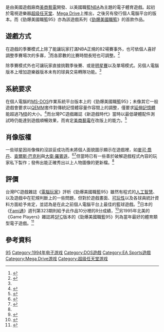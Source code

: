 {{NoteTA
| G1=Games
| G2=NBA
}}
{{Infobox VG
| title = 勁爆美國職籃95
| image = NBA Live 95(Video Game Cover).jpg
| caption = 《勁爆美國職籃95》遊戲封面是擷取1994年[[休士頓火箭|休士頓火箭]]與[[紐約尼克|紐約尼克]]在該年[[NBA|NBA]]冠軍賽中的一景
| english = NBA Live 95
| genre = [[體育類遊戲|體育類]]
| platform = [[SFC|SFC]]<br>[[Mega_Drive|MD]]<br>[[MS-DOS|MS-DOS]]
| developer = [[美商藝電|美商藝電]]
| publisher = {{vgrelease|NA|[[EA_Sports|EA Sports]]|TW|憶弘國際}}
| series = [[勁爆美國職籃|勁爆美國職籃]]
| modes = [[單人遊戲|單人]]、[[多人電子遊戲|多人]]
| released = '''Super Famicom'''{{Vgrelease|NA|1994年10月|EU|1994年|JP|1994年12月16日}} '''Mega Drive'''{{Vgrelease|NA|1994年|EU|1994年}} '''MS-DOS'''{{Vgrelease|NA|1995年|TW|1995年6月}}
}}

{{vgname|勁爆美國職籃95|en=NBA Live 95}}是由美國遊戲廠商[[美商藝電|美商藝電]]開發、以美國職籃[[NBA|NBA]]為主題的電子體育遊戲。起初於電視遊樂器[[超级任天堂|超级任天堂]]、[[Mega_Drive|Mega Drive]]上推出，之後另有發行個人電腦平台的版本。而《勁爆美國職籃95》亦為該遊戲系列《[[勁爆美國職籃|勁爆美國職籃]]》的首款作品。

== 遊戲方式 ==
在遊戲的季賽模式上除了能讓玩家打滿NBA正規的82場賽事外，也可依個人喜好調整季賽場次的多寡，<ref>{{cite journal |title=史上最好的籃球遊戲 勁爆美國職籃 Live 95 |journal=[[電腦玩家|電腦玩家]] |volume=49 |pages=82頁 |publisher=電腦玩家雜誌社 |author=傅鏡暉 |location=台灣 |accessdate=2014年8月30日 |date=1995年8月}}</ref>而各節數的比賽時間長短也可調整。<ref name="Page67">{{cite journal |title=勁爆美國職籃 Live 95 |journal=[[電腦玩家|電腦玩家]] |volume=48 |pages=67頁 |publisher=電腦玩家雜誌社 |author=傅鏡暉 |location=台灣 |accessdate=2014年8月30日 |date=1995年7月}}</ref>

除季賽模式外也可讓玩家直接挑戰季後賽、或是[[明星賽|明星賽]]以及單場模式。另個人電腦版本上增加遊樂器版本未有的球員交易轉隊功能。<ref name="Page67"/>

== 系統要求 ==
在個人電腦的[[MS-DOS|MS-DOS]]作業系統平台版本上的《勁爆美國職籃95》；未像其它一般遊戲會要求以[[QEMM|QEMM]]套件對傳統記憶體容量作容間上的調整，僅要求[[延伸記憶體|延伸記憶體]]能超過7[[MB|MB]]的大小。<ref>{{cite journal |title=NBA實況籃球 NBA LIVE '95 |journal=新遊戲時代 |volume=25 |pages=135頁 |publisher=第3波文化事業 |author=葉奇鑫 |location=台灣 |accessdate=2014年8月30日 |date=1995年7月}}</ref>而台灣PC遊戲雜誌《新遊戲時代》當時以最低硬體配件測試時仍能達到遊戲順暢效果，而肯定[[美商藝電|美商藝電]]在改版上的能力。<ref>{{cite journal |title=NBA實況籃球 NBA LIVE '95 |journal=新遊戲時代 |volume=25 |pages=136頁 |publisher=第3波文化事業 |author=葉奇鑫 |location=台灣 |accessdate=2014年8月30日 |date=1995年7月}}</ref>

== 肖像版權 ==
一些球星因肖像條約沒談妥成功而未將個人面貌圖示顯示在遊戲裡，如[[麥可·喬丹|麥可·喬丹]]、[[查爾斯·巴克利|查爾斯·巴克利]]與[[大衛·羅賓遜|大衛·羅賓遜]]，<ref>{{cite journal |title=NBA實況籃球 NBA LIVE '95 |journal=新遊戲時代 |volume=25 |pages=137頁 |publisher=第3波文化事業 |author=葉奇鑫 |location=台灣 |accessdate=2014年8月30日 |date=1995年7月}}</ref><ref name="84Page">{{cite journal |title=史上最好的籃球遊戲 勁爆美國職籃 Live 95 |journal=[[電腦玩家|電腦玩家]] |volume=49 |pages=84頁 |publisher=電腦玩家雜誌社 |author=傅鏡暉 |location=台灣 |accessdate=2014年8月30日 |date=1995年8月}}</ref>但當時已有一些善於破解遊戲程式內容的玩家私下製作；發佈出能正確秀出以上人物圖像的更新檔。<ref name="84Page"/>

== 評價 ==
台灣PC遊戲雜誌《[[電腦玩家|電腦玩家]]》評析《勁爆美國職籃95》雖然有程式的[[人工智慧|人工智慧]]、以及遊戲中在犯規判斷上的一些問題，但對於遊戲畫面、[[可玩性|可玩性]]以及各球員統計資料方面給予肯定，並認為是在此之前個人電腦平台上最佳的籃球遊戲。<ref>{{cite journal |title=史上最好的籃球遊戲 勁爆美國職籃 Live 95 |journal=[[電腦玩家|電腦玩家]] |volume=49 |pages=85頁 |publisher=電腦玩家雜誌社 |author=傅鏡暉 |location=台灣 |accessdate=2014年8月30日 |date=1995年8月}}</ref>日本的《[[Fami通|Fami通]]》週刊第323期則給予此作品10分裡的8分成績，<ref>{{cite journal |title={{lang|ja|読者クロスレビュー - NBA LIVE '95}} |journal=[[Fami通|Fami通]] |volume=323 |pages=39頁 |publisher=[[角川書店|角川書店]] |location=日本 |accessdate=2014年8月30日 |date=1995年2月}}</ref>另1995年北美的《Game Players》雜誌將[[SFC|SFC]]版本的《勁爆美國職籃95》列為當年最好的體育類型電子遊戲。<ref>{{cite journal |journal=Game Players |publisher=Signal Research  |location=美國[[格林斯伯勒_(北卡羅來納州)|格林斯伯勒]] |accessdate=2014年8月30日 |date=1995年1月}}</ref>

== 參考資料 ==
{{reflist}}

{{NBA Live系列}}

{{DEFAULTSORT:NBA Live 95}}
[[Category:NBA_Live系列|95]]
[[Category:1994年电子游戏|Category:1994年电子游戏]]
[[Category:DOS遊戲|Category:DOS遊戲]]
[[Category:EA_Sports遊戲|Category:EA Sports遊戲]]
[[Category:Mega_Drive游戏|Category:Mega Drive游戏]]
[[Category:超级任天堂游戏|Category:超级任天堂游戏]]